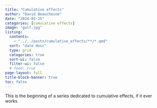 ```yaml
---
title: "Cumulative effects"
author: "David Beauchesne"
date: "2024-03-25"
categories: [cumulative effects]
image: "gulf.jpg"
listing:
  contents: 
    - "../../posts/cumulative_effects/**/*.qmd"
  sort: "date desc"
  type: grid
  categories: true
  sort-ui: false
  filter-ui: false
  # feed: true
page-layout: full
title-block-banner: true
toc: false
---
```



This is the beginning of a series dedicated to cumulative effects, if it ever works